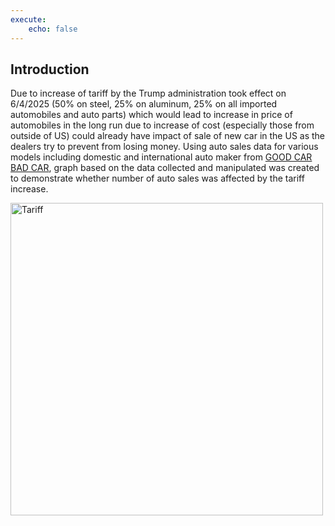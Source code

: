 ```yaml
---
execute:
    echo: false
---
```

## Introduction
Due to increase of tariff by the Trump administration took effect on 6/4/2025 (50% on steel, 25% on aluminum, 25% on all imported automobiles and auto parts) which would lead to increase in price of automobiles in the long run due to increase of cost (especially those from outside of US) could already have impact of sale of new car in the US as the dealers try to prevent from losing money.  Using auto sales data for various models including domestic and international auto maker from [GOOD CAR BAD CAR](https://www.goodcarbadcar.net/2025-u-s-auto-sales-figures-by-model-all-vehicle-ranked/), graph based on the data collected and manipulated was created to demonstrate whether number of auto sales was affected by the tariff increase.

<img src="tariff.jpg" width="500" alt="Tariff">
